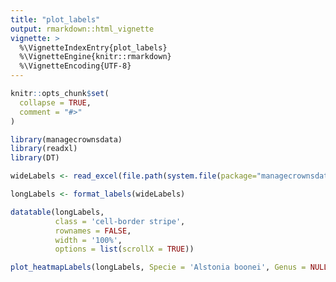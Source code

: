 ```yaml
---
title: "plot_labels"
output: rmarkdown::html_vignette
vignette: >
  %\VignetteIndexEntry{plot_labels}
  %\VignetteEngine{knitr::rmarkdown}
  %\VignetteEncoding{UTF-8}
---
```


```r
knitr::opts_chunk$set(
  collapse = TRUE,
  comment = "#>"
)
```

```r
library(managecrownsdata)
library(readxl)
library(DT)
```

```r
wideLabels <- read_excel(file.path(system.file(package="managecrownsdata"), 'labeling_file_Mbalmayo.xlsx'))

longLabels <- format_labels(wideLabels)

datatable(longLabels, 
          class = 'cell-border stripe',
          rownames = FALSE,
          width = '100%', 
          options = list(scrollX = TRUE))
```

```r
plot_heatmapLabels(longLabels, Specie = 'Alstonia boonei', Genus = NULL, Family = NULL, title = NULL, na.rm = TRUE)
```
